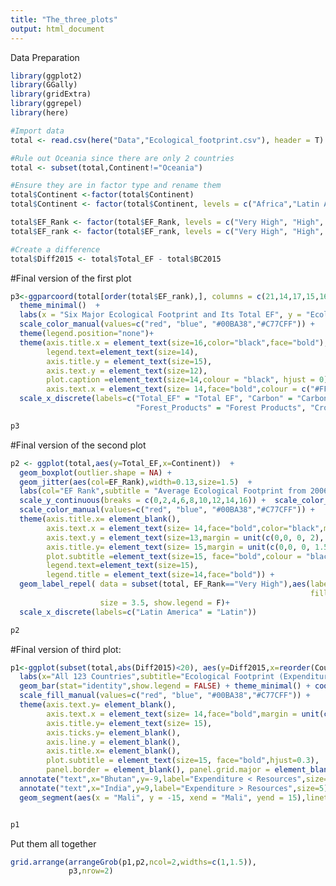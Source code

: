 ```yaml
---
title: "The_three_plots"
output: html_document
---
```



Data Preparation
```r
library(ggplot2)
library(GGally)
library(gridExtra)
library(ggrepel)
library(here)

#Import data
total <- read.csv(here("Data","Ecological_footprint.csv"), header = T) 

#Rule out Oceania since there are only 2 countries
total <- subset(total,Continent!="Oceania")

#Ensure they are in factor type and rename them
total$Continent <-factor(total$Continent)
total$Continent <- factor(total$Continent, levels = c("Africa","Latin America","North America","Asia", "Europe"))

total$EF_Rank <- factor(total$EF_Rank, levels = c("Very High", "High", "Medium", "Low"))
total$EF_rank <- factor(total$EF_rank, levels = c("Very High", "High", "Medium & Low"))

#Create a difference
total$Diff2015 <- total$Total_EF - total$BC2015
```


#Final version of the first plot
```r

p3<-ggparcoord(total[order(total$EF_rank),], columns = c(21,14,17,15,16,13,18), groupColumn = "EF_Rank",scale = "globalminmax") + 
  theme_minimal()  +  
  labs(x = "Six Major Ecological Footprint and Its Total EF", y = "Ecological Footprint (Hectare unit)")+
  scale_color_manual(values=c("red", "blue", "#00BA38","#C77CFF")) +
  theme(legend.position="none")+
  theme(axis.title.x = element_text(size=16,color="black",face="bold"),
        legend.text=element_text(size=14),
        axis.title.y = element_text(size=15),
        axis.text.y = element_text(size=12),
        plot.caption =element_text(size=14,colour = "black", hjust = 0),
        axis.text.x = element_text(size= 14,face="bold",colour = c("#FF6600","orange","orange","orange","orange","orange","orange"),margin = margin(t = 0, r = 5, b = 12, l = 0)))+
  scale_x_discrete(labels=c("Total_EF" = "Total EF", "Carbon" = "Carbon",
                            "Forest_Products" = "Forest Products", "Cropland"="Cropland","Fishing"="Fishing","Built_up_Land"="Build-up Land","Grazing_Land"="Grazing Land"))

p3

```
#Final version of the second plot
```r
p2 <- ggplot(total,aes(y=Total_EF,x=Continent))  + 
  geom_boxplot(outlier.shape = NA) + 
  geom_jitter(aes(col=EF_Rank),width=0.13,size=1.5)  + 
  labs(col="EF Rank",subtitle = "Average Ecological Footprint from 2006 to 2015 by Continents", y="Total EF (Hectare unit)") + 
  scale_y_continuous(breaks = c(0,2,4,6,8,10,12,14,16)) +  scale_color_brewer(palette="Set1") + theme_minimal() +
  scale_color_manual(values=c("red", "blue", "#00BA38","#C77CFF")) +
  theme(axis.title.x= element_blank(),
        axis.text.x = element_text(size= 14,face="bold",color="black",margin = unit(c(0,0, 0.8, 0), "cm")),
        axis.text.y = element_text(size=13,margin = unit(c(0,0, 0, 2), "mm")),
        axis.title.y= element_text(size= 15,margin = unit(c(0,0, 0, 1.5), "cm")),
        plot.subtitle =element_text(size=15, face="bold",colour = "black", hjust = 0),
        legend.text=element_text(size=15),
        legend.title = element_text(size=14,face="bold")) +
  geom_label_repel( data = subset(total, EF_Rank=="Very High"),aes(label = Country.Name,
                                                                   fill = "purple"), color = 'white',
                    size = 3.5, show.legend = F)+
  scale_x_discrete(labels=c("Latin America" = "Latin"))

p2

```


#Final version of third plot:

```r
p1<-ggplot(subset(total,abs(Diff2015)<20), aes(y=Diff2015,x=reorder(Country.Name,Diff2015),fill=EF_Rank)) + 
  labs(x="All 123 Countries",subtitle="Ecological Footprint (Expenditure) - Biocapacity (Resource)")+ 
  geom_bar(stat="identity",show.legend = FALSE) + theme_minimal() + coord_flip() +
  scale_fill_manual(values=c("red", "blue", "#00BA38","#C77CFF")) +
  theme(axis.text.y= element_blank(),
        axis.text.x = element_text(size= 14,face="bold",margin = unit(c(0,0, 0.8, 0), "cm")),
        axis.title.y= element_text(size= 15),
        axis.ticks.y= element_blank(),
        axis.line.y = element_blank(),
        axis.title.x= element_blank(),
        plot.subtitle = element_text(size=15, face="bold",hjust=0.3),
        panel.border = element_blank(), panel.grid.major = element_blank(), axis.line = element_line(colour = "black"))+
  annotate("text",x="Bhutan",y=-9,label="Expenditure < Resources",size=5) +
  annotate("text",x="India",y=9,label="Expenditure > Resources",size=5) +
  geom_segment(aes(x = "Mali", y = -15, xend = "Mali", yend = 15),linetype=4)


p1

```



Put them all together
```r
grid.arrange(arrangeGrob(p1,p2,ncol=2,widths=c(1,1.5)),
             p3,nrow=2)
```



